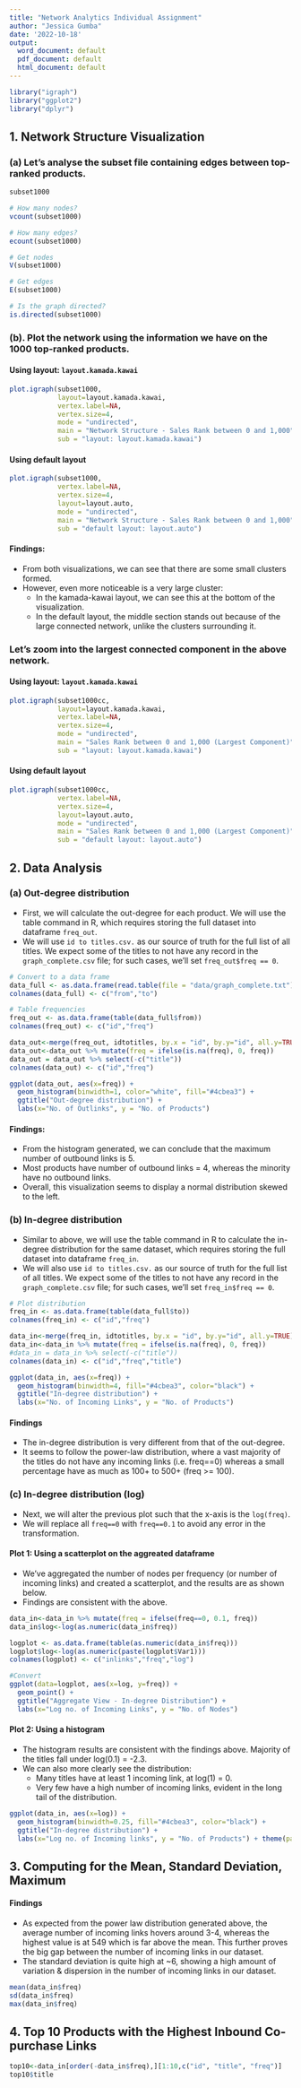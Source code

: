 ```yaml
---
title: "Network Analytics Individual Assignment"
author: "Jessica Gumba"
date: '2022-10-18'
output:
  word_document: default
  pdf_document: default
  html_document: default
---
```


```r
library("igraph")
library("ggplot2")
library("dplyr")
```

## 1. Network Structure Visualization
### (a) Let's analyse the subset file containing edges between top-ranked products.
```r
subset1000

# How many nodes?
vcount(subset1000)

# How many edges?
ecount(subset1000)

# Get nodes
V(subset1000)

# Get edges
E(subset1000)

# Is the graph directed?
is.directed(subset1000)
```

### (b). Plot the network using the information we have on the 1000 top-ranked products.

#### Using layout: ` layout.kamada.kawai`
```r
plot.igraph(subset1000, 
            layout=layout.kamada.kawai, 
            vertex.label=NA, 
            vertex.size=4,
            mode = "undirected",
            main = "Network Structure - Sales Rank between 0 and 1,000",
            sub = "layout: layout.kamada.kawai")
```

#### Using default layout
```r
plot.igraph(subset1000, 
            vertex.label=NA, 
            vertex.size=4,
            layout=layout.auto, 
            mode = "undirected",
            main = "Network Structure - Sales Rank between 0 and 1,000",
            sub = "default layout: layout.auto")
```

#### Findings:
* From both visualizations, we can see that there are some small clusters formed.
* However, even more noticeable is a very large cluster:
  * In the kamada-kawai layout, we can see this at the bottom of the visualization.
  * In the default layout, the middle section stands out because of the large connected network, unlike the clusters surrounding it.

### Let's zoom into the largest connected component in the above network.

#### Using layout: ` layout.kamada.kawai`
```r
plot.igraph(subset1000cc, 
            layout=layout.kamada.kawai, 
            vertex.label=NA, 
            vertex.size=4,
            mode = "undirected",
            main = "Sales Rank between 0 and 1,000 (Largest Component)",
            sub = "layout: layout.kamada.kawai")
```

#### Using default layout
```r
plot.igraph(subset1000cc, 
            vertex.label=NA, 
            vertex.size=4,
            layout=layout.auto, 
            mode = "undirected",
            main = "Sales Rank between 0 and 1,000 (Largest Component)",
            sub = "default layout: layout.auto")
```

## 2. Data Analysis

### (a) Out-degree distribution
* First, we will calculate the out-degree for each product. We will use the table command in R, which requires storing the full dataset into dataframe `freq_out`.
* We will use `id to titles.csv.` as our source of truth for the full list of all titles. We expect some of the titles to not have any record in the `graph_complete.csv` file; for such cases, we'll set `freq_out$freq == 0`.


```r
# Convert to a data frame
data_full <- as.data.frame(read.table(file = "data/graph_complete.txt"))
colnames(data_full) <- c("from","to")

# Table frequencies
freq_out <- as.data.frame(table(data_full$from))
colnames(freq_out) <- c("id","freq")

data_out<-merge(freq_out, idtotitles, by.x = "id", by.y="id", all.y=TRUE)
data_out<-data_out %>% mutate(freq = ifelse(is.na(freq), 0, freq))
data_out = data_out %>% select(-c("title"))
colnames(data_out) <- c("id","freq")

ggplot(data_out, aes(x=freq)) + 
  geom_histogram(binwidth=1, color="white", fill="#4cbea3") +
  ggtitle("Out-degree distribution") +
  labs(x="No. of Outlinks", y = "No. of Products")
```

#### Findings:
* From the histogram generated, we can conclude that the maximum number of outbound links is 5.
* Most products have number of outbound links = 4, whereas the minority have no outbound links.
* Overall, this visualization seems to display a normal distribution skewed to the left.

### (b) In-degree distribution
* Similar to above, we will use the table command in R to calculate the in-degree distribution for the same dataset, which requires storing the full dataset into dataframe `freq_in`.
* We will also use `id to titles.csv.` as our source of truth for the full list of all titles. We expect some of the titles to not have any record in the `graph_complete.csv` file; for such cases, we'll set `freq_in$freq == 0`.

```r
# Plot distribution
freq_in <- as.data.frame(table(data_full$to))
colnames(freq_in) <- c("id","freq")

data_in<-merge(freq_in, idtotitles, by.x = "id", by.y="id", all.y=TRUE)
data_in<-data_in %>% mutate(freq = ifelse(is.na(freq), 0, freq))
#data_in = data_in %>% select(-c("title"))
colnames(data_in) <- c("id","freq","title")

ggplot(data_in, aes(x=freq)) + 
  geom_histogram(binwidth=4, fill="#4cbea3", color="black") +
  ggtitle("In-degree distribution") +
  labs(x="No. of Incoming Links", y = "No. of Products") 
```

#### Findings
* The in-degree distribution is very different from that of the out-degree. 
* It seems to follow the power-law distribution, where a vast majority of the titles do not have any incoming links (i.e. freq==0) whereas a small percentage have as much as 100+ to 500+ (freq >= 100).

### (c) In-degree distribution (log)
* Next, we will alter the previous plot such that the x-axis is the `log(freq)`.
* We will replace all `freq==0` with `freq==0.1` to avoid any error in the transformation.


#### Plot 1: Using a scatterplot on the aggreated dataframe
* We've aggregated the number of nodes per frequency (or number of incoming links) and created a scatterplot, and the results are as shown below.
* Findings are consistent with the above.

```r
data_in<-data_in %>% mutate(freq = ifelse(freq==0, 0.1, freq))
data_in$log<-log(as.numeric(data_in$freq))

logplot <- as.data.frame(table(as.numeric(data_in$freq)))
logplot$log<-log(as.numeric(paste(logplot$Var1)))
colnames(logplot) <- c("inlinks","freq","log")

#Convert
ggplot(data=logplot, aes(x=log, y=freq)) +
  geom_point() +
  ggtitle("Aggregate View - In-degree Distribution") +
  labs(x="Log no. of Incoming Links", y = "No. of Nodes")
```


#### Plot 2: Using a histogram
* The histogram results are consistent with the findings above. Majority of the titles fall under log(0.1) = -2.3.
* We can also more clearly see the distribution:
  * Many titles have at least 1 incoming link, at log(1) = 0.
  * Very few have a high number of incoming links, evident in the long tail of the distribution.
  
  
```r
ggplot(data_in, aes(x=log)) + 
  geom_histogram(binwidth=0.25, fill="#4cbea3", color="black") +
  ggtitle("In-degree distribution") +
  labs(x="Log no. of Incoming links", y = "No. of Products") + theme(panel.background = element_blank())
```

## 3. Computing for the Mean, Standard Deviation, Maximum

#### Findings
* As expected from the power law distribution generated above, the average number of incoming links hovers around 3-4, whereas the highest value is at 549 which is far above the mean. This further proves the big gap between the number of incoming links in our dataset.
* The standard deviation is quite high at ~6, showing a high amount of variation & dispersion in the number of incoming links in our dataset.

```r
mean(data_in$freq)
sd(data_in$freq)
max(data_in$freq)
```
## 4. Top 10 Products with the Highest Inbound Co-purchase Links

```r
top10<-data_in[order(-data_in$freq),][1:10,c("id", "title", "freq")]
top10$title
```

